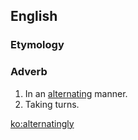 ==English==
===Etymology===
{{suffix|alternating|ly|t2=(manner)}}

===Adverb===
{{en-adv|-}}

#In an [[alternating]] manner.
#Taking turns.

[[ko:alternatingly]]